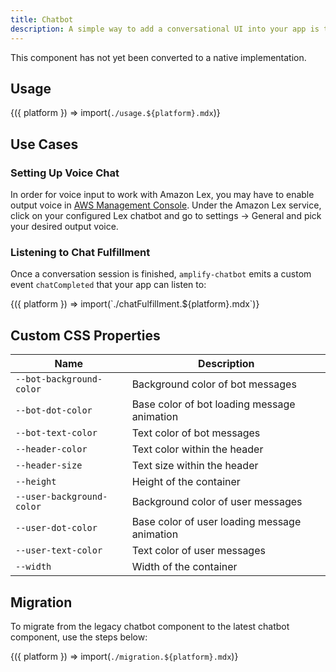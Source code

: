 ```yaml
---
title: Chatbot
description: A simple way to add a conversational UI into your app is to use our ChatBot Component.
---
```



<Alert variation="info" heading="Web Component">
  This component has not yet been converted to a native implementation.
</Alert>

## Usage

<Fragment>{({ platform }) => import(`./usage.${platform}.mdx`)}</Fragment>

## Use Cases

### Setting Up Voice Chat

In order for voice input to work with Amazon Lex, you may have to enable output voice in [AWS Management Console](https://console.aws.amazon.com/console/home). Under the Amazon Lex service, click on your configured Lex chatbot and go to settings -> General and pick your desired output voice.

### Listening to Chat Fulfillment

Once a conversation session is finished, `amplify-chatbot` emits a custom event `chatCompleted` that your app can listen to:

<Fragment>
  {({ platform }) => import(`./chatFulfillment.${platform}.mdx`)}
</Fragment>

## Custom CSS Properties

| Name                      | Description                                  |
| ------------------------- | -------------------------------------------- |
| `--bot-background-color`  | Background color of bot messages             |
| `--bot-dot-color`         | Base color of bot loading message animation  |
| `--bot-text-color`        | Text color of bot messages                   |
| `--header-color`          | Text color within the header                 |
| `--header-size`           | Text size within the header                  |
| `--height`                | Height of the container                      |
| `--user-background-color` | Background color of user messages            |
| `--user-dot-color`        | Base color of user loading message animation |
| `--user-text-color`       | Text color of user messages                  |
| `--width`                 | Width of the container                       |

## Migration

To migrate from the legacy chatbot component to the latest chatbot component, use the steps below:

<Fragment>{({ platform }) => import(`./migration.${platform}.mdx`)}</Fragment>
